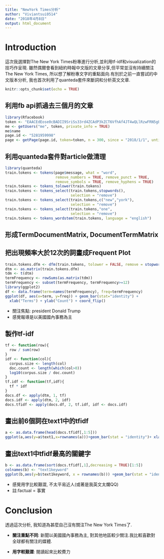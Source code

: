 ---
title: "NewYork Times分析"
author: "Viviantsui0514"
date: "2018年4月8日"
output: html_document
---
# Introduction

這次我選擇對The New York Times粉專進行分析,並利用tf-idf和visualization的技巧作呈現.
雖然偶爾會看到紐約時報中文版的文章分享,但平常並沒有持續關注The New York Times, 所以想了解粉專文字的重點面向.有別於之前一直嘗試的中文版本分析, 我也首次利用了quanteda套件來斷詞和分析英文文章.




```{r setup, include=FALSE}
knitr::opts_chunk$set(echo = TRUE)
```

## 利用fb api抓過去三個月的文章
```{r}
library(Rfacebook)
token <- "EAACEdEose0cBADII9SriSs33rd4ZCAdP3kZCT6VfhAf4JT4wQLlRzwFRN5gEzzwtTHbdBhky2TU0uQUKJN1wOi2CpOT4AbzijvDZAZBP3xOMJZCrtWxbLHzaBlk1lQPffpqsZAlIfeVf8jAppmSVJyvcTfyhw2pYrK9fPjuQWa6mQ8MayaRx4nmZAZAGOX6dkuLe8xOGDUM1cQZDZD"
me <- getUsers("me", token, private_info = TRUE)
me$name
page.id <- "5281959998" 
page <- getPage(page.id, token=token, n = 300, since = "2018/1/1", until = "2018/4/1")
```
 
## 利用quanteda套件對article做清理
```{r}
library(quanteda)
train.tokens <- tokens(page$message, what = "word",
                       remove_numbers = TRUE, remove_punct = TRUE,
                       remove_symbols = TRUE, remove_hyphens = TRUE)
train.tokens <- tokens_tolower(train.tokens)
train.tokens <- tokens_select(train.tokens,stopwords(),
                              selection = "remove")
train.tokens <- tokens_select(train.tokens,c("new","york"),
                              selection = "remove")
train.tokens <- tokens_select(train.tokens,"one",
                              selection = "remove")
train.tokens <- tokens_wordstem(train.tokens, language = "english")
```

## 形成TermDocumentMatrix, DocumentTermMatrix 
## 把出現頻率大於12次的詞畫成Frequent Plot
```{r}
train.tokens.dfm <- dfm(train.tokens, tolower = FALSE, remove = stopwords())
dtm <- as.matrix(train.tokens.dfm)
tdm <- t(dtm)
termFrequency <- rowSums(as.matrix(tdm))
termFrequency <- subset(termFrequency, termFrequency>=12)
library(ggplot2)
df <- data.frame(term=names(termFrequency), freq=termFrequency)
ggplot(df, aes(x=term, y=freq)) + geom_bar(stat="identity") +
  xlab("Terms") + ylab("Count") + coord_flip()

```

* 關注焦點: president Donald Trump
* 感覺報導是以美國國內事務為主

## 製作tf-idf
```{r}
tf <- function(row){
  row / sum(row)
}
idf <- function(col){
  corpus.size <- length(col)
  doc.count <- length(which(col>0))
  log10(corpus.size / doc.count)
}
tf.idf <- function(tf,idf){
  tf * idf
}
docs.df <- apply(dtm, 1, tf)
docs.idf <- apply(dtm, 2, idf)
docs.tfidf <- apply(docs.df, 2, tf.idf, idf <- docs.idf)
```

## 畫出前6個詞在text1中的tfidf
```{r}
a <- as.data.frame(head(docs.tfidf[,1:5]))
ggplot(a,aes(y=a$text1,x=rownames(a)))+geom_bar(stat = "identity")+ xlab("word")+ ylab("TFIDF")
```

## 畫出text1中tfidf最高的關鍵字
```{r}
b <- as.data.frame(sort(docs.tfidf[,1],decreasing = TRUE)[1:5])
colnames(b) <- "text1keyword"
ggplot(b,aes(y=b$text1keyword, x = rownames(b))) +geom_bar(stat = "identity",aes(fill = ))+ xlab("word")+ ylab("TFIDF")+ coord_flip()
```

* 感覺用字比較艱澀, 不太平易近人(或著是我英文太爛QQ)
* 註:factual  = 事實

# Conclusion
透過這次分析, 我知道為甚麼自己沒有關注The New York Times了.

* **關注重點不同**: 新聞以美國國內事務為主, 對其他地區較少關注.我比較喜歡對全球都有關注的媒體.

* **用字較艱澀**: 閱讀起來比較費力

